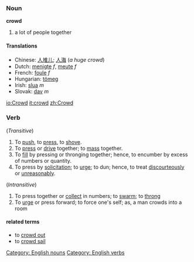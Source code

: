 === Noun ===

'''crowd'''

# a lot of people together

==== Translations ====
*Chinese: [[人堆儿]]; [[人海]] (''a huge crowd'')
*Dutch: [[menigte]] ''f'', [[meute]] ''f''
*French: [[foule]] ''f''
*Hungarian: [[tömeg]]
*Irish: [[slua]] ''m''
*Slovak: [[dav#Slovak|dav]] ''m''

[[io:Crowd]]
[[it:crowd]]
[[zh:Crowd]]

===Verb===
{{en-infl-reg-consonant|crowd||}}

(''Transitive'')
# To [[push]], to [[press]], to [[shove]].
# To [[press]] or [[drive]] together; to [[mass]] together.
# To [[fill]] by pressing or thronging together; hence, to encumber by excess of numbers or quantity.
# To press by [[solicitation]]; to [[urge]]; to dun; hence, to treat [[discourteously]] or [[unreasonably]].
(''Intransitive'')
# To press together or [[collect]] in numbers; to [[swarm]]; to [[throng]]
# To [[urge]] or press forward; to force one's self; as, a man crowds into a room

====related terms====
* to [[crowd out]]
* to [[crowd sail]]

{{Webster}}
[[Category: English nouns]]
[[Category: English verbs]]
